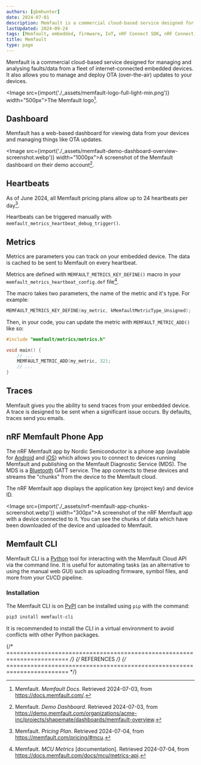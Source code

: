 ```yaml
---
authors: [gbmhunter]
date: 2024-07-01
description: Memfault is a commercial cloud-based service designed for managing and analysing faults/data from a fleet of internet-connected embedded devices. It also allows you to manage and deploy OTA (over-the-air) updates to your devices.
lastUpdated: 2024-09-24
tags: [Memfault, embedded, firmware, IoT, nRF Connect SDK, nRF Connect, nRF, Bluetooth, GATT, Memfault Diagnostic Service, MDS, Android, iOS, OTA, CLI]
title: Memfault
type: page
---
```


Memfault is a commercial cloud-based service designed for managing and analysing faults/data from a fleet of internet-connected embedded devices. It also allows you to manage and deploy OTA (over-the-air) updates to your devices.

<Image src={import('./_assets/memfault-logo-full-light-min.png')} width="500px">The Memfault logo[^memfault-docs].</Image>

## Dashboard

Memfault has a web-based dashboard for viewing data from your devices and managing things like OTA updates.

<Image src={import('./_assets/memfault-demo-dashboard-overview-screenshot.webp')} width="1000px">A screenshot of the Memfault dashboard on their demo account[^memfault-demo-dashboard].</Image>

## Heartbeats

As of June 2024, all Memfault pricing plans allow up to 24 heartbeats per day[^memfault-pricing].

Heartbeats can be triggered manually with `memfault_metrics_heartbeat_debug_trigger()`.

## Metrics

Metrics are parameters you can track on your embedded device. The data is cached to be sent to Memfault on every heartbeat.

Metrics are defined with `MEMFAULT_METRICS_KEY_DEFINE()` macro in your `memfault_metrics_heartbeat_config.def` file[^memfault-metrics-api].

The macro takes two parameters, the name of the metric and it's type. For example:

```c
MEMFAULT_METRICS_KEY_DEFINE(my_metric, kMemfaultMetricType_Unsigned);
```

Then, in your code, you can update the metric with `MEMFAULT_METRIC_ADD()` like so:

```c
#include "memfault/metrics/metrics.h"

void main() {
    // ...
    MEMFAULT_METRIC_ADD(my_metric, 32);
    // ...
}
```

## Traces

Memfault gives you the ability to send traces from your embedded device. A trace is designed to be sent when a significant issue occurs. By defaults, traces send you emails.

## nRF Memfault Phone App

The nRF Memfault app by Nordic Semiconductor is a phone app (available for [Android](https://play.google.com/store/apps/details?id=no.nordicsemi.memfault&hl=en) and [iOS](https://apps.apple.com/us/app/nrf-memfault/id1641119282)) which allows you to connect to devices running Memfault and publishing on the Memfault Diagnostic Service (MDS). The MDS is a [Bluetooth](/electronics/communication-protocols/bluetooth/) GATT service. The app connects to these devices and streams the "chunks" from the device to the Memfault cloud.

The nRF Memfault app displays the application key (project key) and device ID.

<Image src={import('./_assets/nrf-memfault-app-chunks-screenshot.webp')} width="300px">A screenshot of the nRF Memfault app with a device connected to it. You can see the chunks of data which have been downloaded of the device and uploaded to Memfault.</Image>

## Memfault CLI

Memfault CLI is a [Python](/programming/languages/python/) tool for interacting with the Memfault Cloud API via the command line. It is useful for automating tasks (as an alternative to using the manual web GUI) such as uploading firmware, symbol files, and more from your CI/CD pipeline.

### Installation

The Memfault CLI is on [PyPI](https://pypi.org/project/memfault-cli/) can be installed using `pip` with the command:

```bash
pip3 install memfault-cli
```

It is recommended to install the CLI in a virtual environment to avoid conflicts with other Python packages.

{/* ======================================================================== */}
{/* REFERENCES */}
{/* ======================================================================== */}

[^memfault-docs]: Memfault. _Memfault Docs_. Retrieved 2024-07-03, from https://docs.memfault.com/.
[^memfault-demo-dashboard]: Memfault. _Demo Dashboard_. Retrieved 2024-07-03, from https://demo.memfault.com/organizations/acme-inc/projects/shapemate/dashboards/memfault-overview.
[^memfault-pricing]: Memfault. _Pricing Plan_. Retrieved 2024-07-04, from https://memfault.com/pricing/#mcu.
[^memfault-metrics-api]: Memfault. _MCU Metrics_ [documentation]. Retrieved 2024-07-04, from https://docs.memfault.com/docs/mcu/metrics-api.
